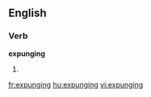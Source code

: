 
==English==

===Verb===
'''expunging'''

# {{present participle of|[[expunge]]}}

[[fr:expunging]]
[[hu:expunging]]
[[vi:expunging]]
